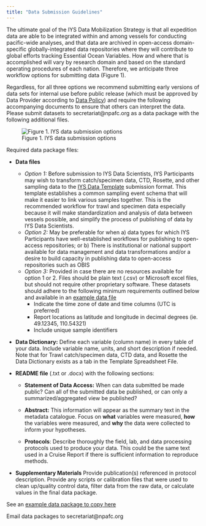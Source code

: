 ```yaml
---
title: "Data Submission Guidelines"
---
```


The ultimate goal of the IYS Data Mobilization Strategy is that all expedition data are able to be integrated within and among vessels for conducting pacific-wide analyses, and that data are archived in open-access domain-specific globally-integrated data repositories where they will contribute to global efforts tracking Essential Ocean Variables. How and where that is accomplished will vary by research domain and based on the standard operating procedures of each nation. Therefore, we anticipate three workflow options for submitting data (Figure 1). 

Regardless, for all three options we recommend submitting early versions of data sets for internal use before public release (which must be approved by Data Provider according to [Data Policy](https://docs.google.com/document/d/1srIlyZfNdtGQ4-W8Ch2FStLnn9U_wW5WIS5wQ1E62w0/edit?usp=sharing)) and require the following accompanying documents to ensure that others can interpret the data. Please submit datasets to secretariat@npafc.org as a data package with the following additional files.


![Figure 1. IYS data submission options](images/IYS Data Submission.png)


Required data package files:

* **Data files** 
  - *Option 1:* Before submission to IYS Data Scientists, IYS Participants may wish to transform catch/specimen data, CTD, Rosette, and other sampling data to the [IYS Data Template](https://github.com/international-year-of-the-salmon/about/raw/main/IYS2022_data_template.xlsx) submission format. This template establishes a common sampling event schema that will make it easier to link various samples together. This is the recommended workflow for trawl and specimen data especially because it will make standardization and analysis of data between vessels possible, and simplify the process of publishing of data by IYS Data Scientists.
  - *Option 2:* May be preferable for when a) data types for which IYS Participants have well-established workflows for publishing to open-access repositories; or b) There is institutional or national support available for data management and data transformations and/or a desire to build capacity in publishing data to open-access repositories such as OBIS
  - *Option 3:* Provided in case there are no resources available for option 1 or 2. Files should be plain text (.csv) or Microsoft excel files, but should not require other proprietary software. These datasets should adhere to the following minimum requirements outlined below and available in an [example data file](https://github.com/international-year-of-the-salmon/about/blob/main/data_package_example/data.xlsx)
    - Indicate the time zone of date and time columns (UTC is preferred)
    - Report locations as latitude and longitude in decimal degrees (ie. 49.12345, 110.54321)
    - Include unique sample identifiers

* **Data Dictionary:** Define each variable (column name) in every table of your data. Include variable name, units, and short description if needed. Note that for Trawl catch/specimen data, CTD data, and Rosette the Data Dictionary exists as a tab in the Template Spreadsheet File. 

* **README file** (.txt or .docx) with the following sections:

  - **Statement of Data Access:** When can data submitted be made public? Can all of the submitted data be published, or can only a summarized/aggregated view be published?

  - **Abstract:** This information will appear as the summary text in the metadata catalogue. Focus on **what** variables were measured, **how** the variables were measured, and **why** the data were collected to inform your hypotheses.

  - **Protocols**: Describe thoroughly the field, lab, and data processing protocols used to produce your data. This could be the same text used in a Cruise Report if there is sufficient information to reproduce methods.
  
* **Supplementary Materials** Provide publication(s) referenced in protocol description. Provide any scripts or calibration files that were used to clean up/quality control data, filter data from the raw data, or calculate values in the final data package.

See an [example data package to copy here](https://github.com/international-year-of-the-salmon/about/tree/main/data_package_example)

Email data packages to secretariat@npafc.org
